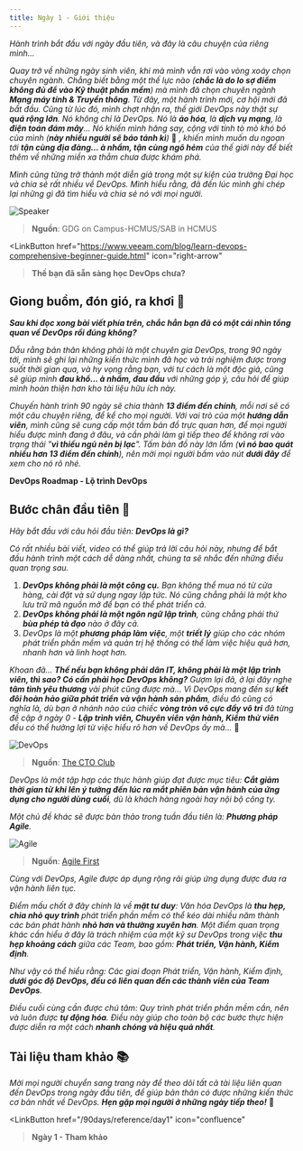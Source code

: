 ```yaml
---
title: Ngày 1 - Giới thiệu
---
```



_Hành trình bắt đầu với ngày đầu tiên, và đây là câu chuyện của riêng mình..._

_Quay trở về những ngày sinh viên, khi mà mình vẫn rơi vào vòng xoáy chọn chuyên ngành. Chẳng biết bằng một thế lực nào
(**chắc là do lo sợ điểm không đủ để vào Kỹ thuật phần mềm**) mà mình đã chọn chuyên ngành **Mạng máy tính & Truyền thông**. 
Từ đây, một hành trình mới, cơ hội mới đã bắt đầu. Cũng từ lúc đó, mình chợt nhận ra, thế giới DevOps này thật sự **quá 
rộng lớn**. Nó không chỉ là DevOps. Nó là **ảo hóa**, là **dịch vụ mạng**, là **điện toán đám mây**... Nó khiến mình hăng say,
cộng với tính tò mò khó bỏ của mình (**này nhiều người sẽ báo tánh kì**)_ 🤣 _, khiến mình muốn du ngoạn tới **tận cùng địa đàng... 
à nhầm, tận cùng ngõ hẻm** của thế giới này để biết thêm về những miền xa thẳm chưa được khám phá._

_Mình cũng từng trở thành một diễn giả trong một sự kiện của trường Đại học và chia sẻ rất nhiều về DevOps. Mình hiểu rằng,
đã đến lúc mình ghi chép lại những gì đã tìm hiểu và chia sẻ nó với mọi người._

![Speaker](../../../assets/90days/devops/day1.png)

> **Nguồn**: GDG on Campus-HCMUS/SAB in HCMUS

<LinkButton 
    href="https://www.veeam.com/blog/learn-devops-comprehensive-beginner-guide.html"
    icon="right-arrow"
>**Thế bạn đã sẵn sàng học DevOps chưa?**</LinkButton>

## Giong buồm, đón gió, ra khơi 🌊

**_Sau khi đọc xong bài viết phía trên, chắc hẳn bạn đã có một cái nhìn tổng quan về DevOps rồi đúng không?_**

_Dẫu rằng bản thân không phải là một chuyên gia DevOps, trong 90 ngày tới, mình sẽ ghi lại những kiến thức mình đã học và
trải nghiệm được trong suốt thời gian qua, và hy vọng rằng bạn, với tư cách là một độc giả, cũng sẽ giúp mình **đau khổ...
à nhầm, đau đầu** với những góp ý, câu hỏi để giúp mình hoàn thiện hơn kho tài liệu hữu ích này._

*Chuyến hành trình 90 ngày sẽ chia thành **13 điểm đến chính**, mỗi nơi sẽ có một câu chuyện riêng, để kể cho mọi người. Với vai
trò của một **hướng dẫn viên**, mình cũng sẽ cung cấp một tấm bản đồ trực quan hơn, để mọi người hiểu được mình đang ở đâu, và 
cần phải làm gì tiếp theo để không rơi vào trạng thái "**vì thiếu ngủ nên bị lạc**". Tấm bản đồ này lớn lắm 
(**vì nó bao quát nhiều hơn 13 điểm đến chính**), nên mời mọi người bấm vào nút **dưới đây** để xem cho nó rõ nhé.*

<LinkButton href="https://roadmap.sh/devops" icon="rocket">**DevOps Roadmap - Lộ trình DevOps**</LinkButton>

## Bước chân đầu tiên 👣

_Hãy bắt đầu với câu hỏi đầu tiên: **DevOps là gì?**_

_Có rất nhiều bài viết, video có thể giúp trả lời câu hỏi này, nhưng để bắt đầu hành trình một cách dễ dàng nhất, chúng ta 
sẽ nhắc đến những điều quan trọng sau._

1. _**DevOps không phải là một công cụ.** Bạn không thể mua nó từ cửa hàng, cài đặt và sử dụng ngay lập tức. Nó cũng chẳng phải 
là một kho lưu trữ mã nguồn mở để bạn có thể phát triển cả._
2. _**DevOps không phải là một ngôn ngữ lập trình**, cũng chẳng phải thứ **bùa phép tà đạo** nào ở đây cả._
3. _DevOps là một **phương pháp làm việc**, một **triết lý** giúp cho các nhóm phát triển phần mềm và quản trị hệ thống có thể
làm việc hiệu quả hơn, nhanh hơn và linh hoạt hơn._

_Khoan đã... **Thế nếu bạn không phải dân IT, không phải là một lập trình viên, thì sao? Có cần phải học DevOps không?** Gượm lại
đã, ở lại đây nghe **tâm tình yêu thương** vài phút cũng được mà... Vì DevOps mang đến sự **kết đôi hoàn hảo giữa phát triển và 
vận hành sản phẩm**, điều đó cũng có nghĩa là, dù bạn ở nhánh nào của chiếc **vòng tròn vô cực đầy vô tri** đã từng đề cập ở 
ngày 0 - **Lập trình viên, Chuyên viên vận hành, Kiểm thử viên** đều có thể hưởng lợi từ việc hiểu rõ hơn về DevOps ấy mà..._ 🤗

![DevOps](../../../assets/90days/devops/devops.webp)

> **Nguồn**: [The CTO Club](https://thectoclub.com/news/devops-best-practices/)

_DevOps là một tập hợp các thực hành giúp đạt được mục tiêu: **Cắt giảm thời gian từ khi lên ý tưởng đến lúc ra mắt phiên bản vận
hành của ứng dụng cho người dùng cuối**, dù là khách hàng ngoài hay nội bộ công ty._

_Một chủ đề khác sẽ được bàn thảo trong tuần đầu tiên là: **Phương pháp Agile**._

![Agile](../../../assets/90days/devops/agile-devops.png)

> **Nguồn**: [Agile First](https://agilefirst.io/agile-devops/)

_Cùng với DevOps, Agile được áp dụng rộng rãi giúp ứng dụng được đưa ra vận hành liên tục._

_Điểm mấu chốt ở đây chính là về **mặt tư duy**: Văn hóa DevOps là **thu hẹp, chia nhỏ quy trình** phát triển phần mềm có thể 
kéo dài nhiều năm thành các bản phát hành **nhỏ hơn và thường xuyên hơn**. Một điểm quan trọng khác cần hiểu ở đây là 
trách nhiệm của một kỹ sư DevOps trong việc **thu hẹp khoảng cách** giữa các Team, bao gồm: **Phát triển, Vận hành, Kiểm định**._

_Như vậy có thể hiểu rằng: Các giai đoạn Phát triển, Vận hành, Kiểm định, **dưới góc độ DevOps, đều có liên quan đến 
các thành viên của Team DevOps**._

_Điều cuối cùng cần được chú tâm: Quy trình phát triển phần mềm cần, nên và luôn được **tự động hóa**. Điều này giúp cho toàn bộ
các bước thực hiện được diễn ra một cách **nhanh chóng và hiệu quả nhất**._

## Tài liệu tham khảo 📚

_Mời mọi người chuyển sang trang này để theo dõi tất cả tài liệu liên quan đến DevOps trong ngày đầu tiên, để giúp bản thân
có được những kiến thức cơ bản nhất về DevOps. **Hẹn gặp mọi người ở những ngày tiếp theo!**_ 🚀

<LinkButton
  href="/90days/reference/day1"
  icon="confluence"
>**Ngày 1 - Tham khảo**</LinkButton>

